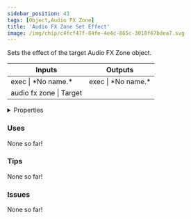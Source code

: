 ```yaml
---
sidebar_position: 43
tags: [Object,Audio FX Zone]
title: 'Audio FX Zone Set Effect'
image: /img/chip/c4fcf47f-84fe-4e4c-865c-3010f67bdea7.svg
---
```


Sets the effect of the target Audio FX Zone object.



<IChip uuid="c4fcf47f-84fe-4e4c-865c-3010f67bdea7"/>

<table><thead><tr><th>Inputs</th><th>Outputs</th></tr></thead><tbody><tr><td>exec | *No name.*</td><td>exec | *No name.*</td></tr><tr><td>audio fx zone | Target</td><td /></tr></tbody></table>

<details>
  <summary>Properties</summary>
  <div>
    <div>
    <table>
      <tbody>
        <tr>
          <td>Is beta required?</td>
          <td>No</td>
        </tr>
        <tr>
          <td>Is chip a trolling risk?</td>
          <td>No</td>
        </tr>
        <tr>
          <td>Is chip a role assignment risk?</td>
          <td>No</td>
        </tr>
        <tr>
          <td>Chip UUID</td>
          <td>c4fcf47f-84fe-4e4c-865c-3010f67bdea7</td>
        </tr>
        <tr>
          <td>Room availability</td>
          <td>Available everywhere</td>
        </tr>
      </tbody>
    </table>
    </div>
  </div>
</details>

### Uses

None so far!

### Tips

None so far!

### Issues

None so far!